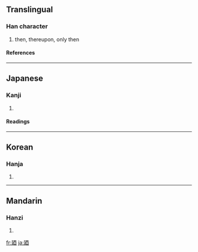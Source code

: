 {{see|乃}}

==Translingual==
===Han character===
{{Han char|rn=54|rad=廴|as=06|sn=9|four=|canj=弓大一金田 (NKMCW)}}
# then, thereupon, only then
====References====
{{Han ref|kx=0353.051|dkj=09576|dj=0668.020|hdz=10404.080|uh=5EFC|ud=24316}}
----
==Japanese==
===Kanji===
{{ja-kanji|grade=|rs=廴06}}
# {{defn|Japanese}} 
====Readings====
{{ja-readings|on=[[だい]] (dai), [[ない]] (nai)|kun=[[すなわち]] (sunawachi), [[の]] (no)}}
----
==Korean==
===Hanja===
{{ko-hanja|hangeul=내|rv=nae|mr=nae}}
# {{defn|Korean}}
----
==Mandarin==
===Hanzi===
{{cmn-hanzi|pin=[[nǎi]] ([[nai3]])|wg=nai<sup>3</sup>}}
# {{defn|Mandarin}}

[[fr:廼]]
[[ja:廼]]